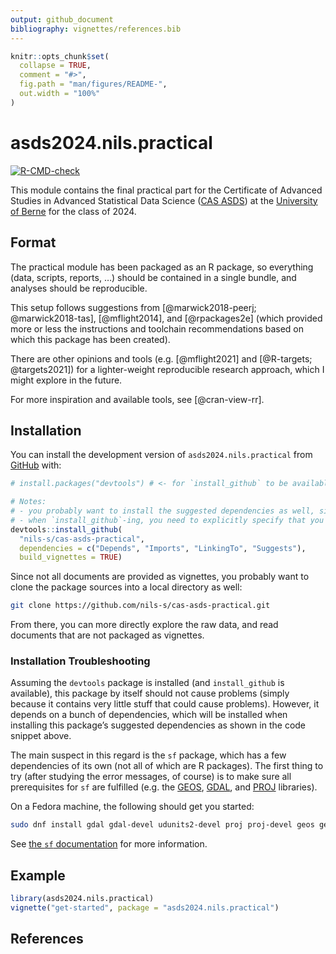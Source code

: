 ```yaml
---
output: github_document
bibliography: vignettes/references.bib
---
```


<!-- README.md is generated from README.Rmd. Please edit that file -->

```r
knitr::opts_chunk$set(
  collapse = TRUE,
  comment = "#>",
  fig.path = "man/figures/README-",
  out.width = "100%"
)
```

# asds2024.nils.practical

<!-- badges: start -->
[![R-CMD-check](https://github.com/nils-s/cas-asds-practical/actions/workflows/R-CMD-check.yaml/badge.svg)](https://github.com/nils-s/cas-asds-practical/actions/workflows/R-CMD-check.yaml)
<!-- badges: end -->

This module contains the final practical part for the Certificate of Advanced Studies
in Advanced Statistical Data Science ([CAS ASDS](https://www.unibe.ch/weiterbildungsangebote/cas_advanced_statistical_data_science/index_ger.html))
at the [University of Berne](https://www.unibe.ch/index_eng.html) for the class of 2024.

## Format

The practical module has been packaged as an R package, so everything (data, scripts, reports, ...)
should be contained in a single bundle, and analyses should be reproducible.

This setup follows suggestions from [@marwick2018-peerj; @marwick2018-tas], [@mflight2014], and [@rpackages2e]
(which provided more or less the instructions and toolchain recommendations based on which this package has been
created).

There are other opinions and tools (e.g. [@mflight2021] and [@R-targets; @targets2021]) for a lighter-weight
reproducible research approach, which I might explore in the future.

For more inspiration and available tools, see [@cran-view-rr].

## Installation

You can install the development version of `asds2024.nils.practical` from [GitHub](https://github.com/) with:

```r
# install.packages("devtools") # <- for `install_github` to be available uncomment this and run it (unless you've already installed it)

# Notes:
# - you probably want to install the suggested dependencies as well, since this package only uses suggested dependencies
# - when `install_github`-ing, you need to explicitly specify that you want the vignettes built as well
devtools::install_github(
  "nils-s/cas-asds-practical",
  dependencies = c("Depends", "Imports", "LinkingTo", "Suggests"),
  build_vignettes = TRUE)
```

Since not all documents are provided as vignettes, you probably want to clone the package sources into a local
directory as well:

```bash
git clone https://github.com/nils-s/cas-asds-practical.git
```

From there, you can more directly explore the raw data, and read documents that are not packaged as vignettes.

### Installation Troubleshooting

Assuming the `devtools` package is installed (and `install_github` is available), this package by itself should
not cause problems (simply because it contains very little stuff that could cause problems).
However, it depends on a bunch of dependencies, which will be installed when installing this package's suggested
dependencies as shown in the code snippet above.

The main suspect in this regard is the `sf` package, which has a few dependencies of its own (not all of which
are R packages). The first thing to try (after studying the error messages, of course) is to make sure all
prerequisites for `sf` are fulfilled (e.g. the [GEOS](https://libgeos.org), [GDAL](https://gdal.org),
and [PROJ](https://proj.org/) libraries).

On a Fedora machine, the following should get you started:

```bash
sudo dnf install gdal gdal-devel udunits2-devel proj proj-devel geos geos-devel
```

See [the `sf` documentation](https://r-spatial.github.io/sf/) for more information.

## Example

```r
library(asds2024.nils.practical)
vignette("get-started", package = "asds2024.nils.practical")
```

## References
